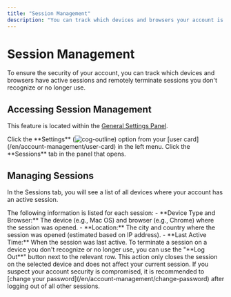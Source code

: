```yaml
---
title: "Session Management"
description: "You can track which devices and browsers your account is logged into and terminate unrecognized sessions."
---
```


# Session Management

To ensure the security of your account, you can track which devices and browsers have active sessions and remotely terminate sessions you don't recognize or no longer use.

## Accessing Session Management

This feature is located within the [General Settings Panel](/en/general-settings/settings-panel).

<Steps>
  <Step title="Open General Settings">
    Click the **Settings** (<img src="/icons/cog-outline.svg" alt="cog-outline" className="inline align-middle dark:invert" style={{width: '16px', height: '16px', margin: 0}} />) option from your [user card](/en/account-management/user-card) in the left menu.
  </Step>
  <Step title="Go to the Sessions Tab">
    Click the **Sessions** tab in the panel that opens.
  </Step>
</Steps>

## Managing Sessions

In the Sessions tab, you will see a list of all devices where your account has an active session.

<AccordionGroup>
  <Accordion title="Session Information">
    The following information is listed for each session:
    - **Device Type and Browser:** The device (e.g., Mac OS) and browser (e.g., Chrome) where the session was opened.
    - **Location:** The city and country where the session was opened (estimated based on IP address).
    - **Last Active Time:** When the session was last active.
  </Accordion>
  <Accordion title="Terminating a Session">
    To terminate a session on a device you don't recognize or no longer use, you can use the "**Log Out**" button next to the relevant row. This action only closes the session on the selected device and does not affect your current session.
  </Accordion>
</AccordionGroup>

<Info>
  If you suspect your account security is compromised, it is recommended to [change your password](/en/account-management/change-password) after logging out of all other sessions.
</Info>
